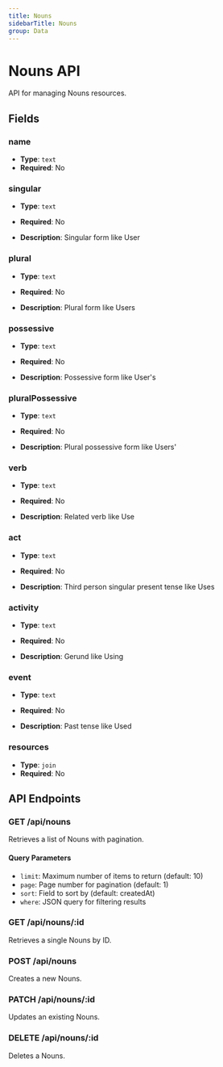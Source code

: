 ```yaml
---
title: Nouns
sidebarTitle: Nouns
group: Data
---
```


# Nouns API

API for managing Nouns resources.

## Fields

### name

- **Type**: `text`
- **Required**: No

### singular

- **Type**: `text`
- **Required**: No

- **Description**: Singular form like User

### plural

- **Type**: `text`
- **Required**: No

- **Description**: Plural form like Users

### possessive

- **Type**: `text`
- **Required**: No

- **Description**: Possessive form like User's

### pluralPossessive

- **Type**: `text`
- **Required**: No

- **Description**: Plural possessive form like Users'

### verb

- **Type**: `text`
- **Required**: No

- **Description**: Related verb like Use

### act

- **Type**: `text`
- **Required**: No

- **Description**: Third person singular present tense like Uses

### activity

- **Type**: `text`
- **Required**: No

- **Description**: Gerund like Using

### event

- **Type**: `text`
- **Required**: No

- **Description**: Past tense like Used

### resources

- **Type**: `join`
- **Required**: No

## API Endpoints

### GET /api/nouns

Retrieves a list of Nouns with pagination.

#### Query Parameters

- `limit`: Maximum number of items to return (default: 10)
- `page`: Page number for pagination (default: 1)
- `sort`: Field to sort by (default: createdAt)
- `where`: JSON query for filtering results

### GET /api/nouns/:id

Retrieves a single Nouns by ID.

### POST /api/nouns

Creates a new Nouns.

### PATCH /api/nouns/:id

Updates an existing Nouns.

### DELETE /api/nouns/:id

Deletes a Nouns.
